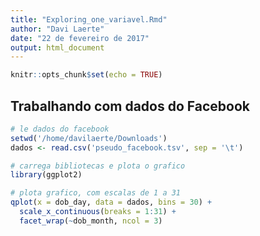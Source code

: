 ```yaml
---
title: "Exploring_one_variavel.Rmd"
author: "Davi Laerte"
date: "22 de fevereiro de 2017"
output: html_document
---
```


```r
knitr::opts_chunk$set(echo = TRUE)
```

## Trabalhando com dados do Facebook


```r
# le dados do facebook
setwd('/home/davilaerte/Downloads')
dados <- read.csv('pseudo_facebook.tsv', sep = '\t')

# carrega bibliotecas e plota o grafico
library(ggplot2)

# plota grafico, com escalas de 1 a 31
qplot(x = dob_day, data = dados, bins = 30) +
  scale_x_continuous(breaks = 1:31) +
  facet_wrap(~dob_month, ncol = 3)

```


